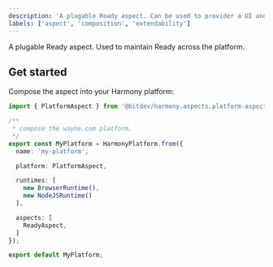 ```yaml
---
description: 'A plugable Ready aspect. Can be used to provider a UI and API.'
labels: ['aspect', 'composition', 'extendability']
---
```


A plugable Ready aspect. Used to maintain Ready across the platform.

## Get started

Compose the aspect into your Harmony platform:

```ts
import { PlatformAspect } from '@bitdev/harmony.aspects.platform-aspect';

/**
 * compose the wayne.com platform.
 */    
export const MyPlatform = HarmonyPlatform.from({
  name: 'my-platform',

  platform: PlatformAspect,

  runtimes: [
    new BrowserRuntime(),
    new NodeJSRuntime()
  ],

  aspects: [
    ReadyAspect,
  ]
});

export default MyPlatform;
```